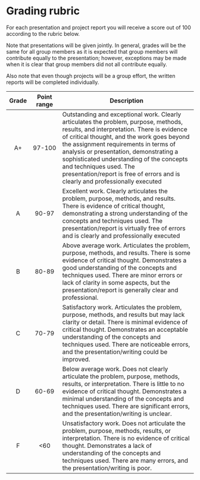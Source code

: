 # Grading rubric {#sec-rubric}

For each presentation and project report you will receive a score out of 100 according to the rubric below.

Note that presentations will be given jointly. In general, grades will be the same for all group members as it is expected that group members will contribute equally to the presentation; however, exceptions may be made when it is clear that group members did not all contribute equally.

Also note that even though projects will be a group effort, the written reports will be completed individually.

| Grade | Point range | Description |
|:-:|:---:|-----------------------|
| A+      | 97-100 | Outstanding and exceptional work. Clearly articulates the problem, purpose, methods, results, and interpretation. There is evidence of critical thought, and the work goes beyond the assignment requirements in terms of analysis or presentation, demonstrating a sophisticated understanding of the concepts and techniques used. The presentation/report is free of errors and is clearly and professionally executed |
| A      | 90-97 | Excellent work. Clearly articulates the problem, purpose, methods, and results. There is evidence of critical thought, demonstrating a strong understanding of the concepts and techniques used. The presentation/report is virtually free of errors and is clearly and professionally executed |
| B      | 80-89 | Above average work. Articulates the problem, purpose, methods, and results. There is some evidence of critical thought. Demonstrates a good understanding of the concepts and techniques used. There are minor errors or lack of clarity in some aspects, but the presentation/report is generally clear and professional. |
| C      | 70-79 | Satisfactory work. Articulates the problem, purpose, methods, and results but may lack clarity or detail. There is minimal evidence of critical thought. Demonstrates an acceptable understanding of the concepts and techniques used. There are noticeable errors, and the presentation/writing could be improved. |
| D      | 60-69 | 	Below average work. Does not clearly articulate the problem, purpose, methods, results, or interpretation. There is little to no evidence of critical thought. Demonstrates a minimal understanding of the concepts and techniques used. There are significant errors, and the presentation/writing is unclear. |
| F      | <60 | Unsatisfactory work. Does not articulate the problem, purpose, methods, results, or interpretation. There is no evidence of critical thought. Demonstrates a lack of understanding of the concepts and techniques used. There are many errors, and the presentation/writing is poor. |
